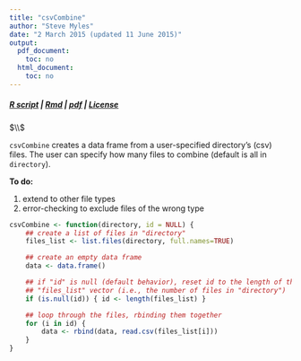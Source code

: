 ```yaml
---
title: "csvCombine"
author: "Steve Myles"
date: "2 March 2015 (updated 11 June 2015)"
output:
  pdf_document:
    toc: no
  html_document:
    toc: no
---
```

##### [R script](csvCombine.R) | [Rmd](csvCombine.Rmd) | [pdf](csvCombine.pdf) | [License](https://github.com/scumdogsteev/R-functions-and-such/blob/master/LICENSE)
$\\$

`csvCombine` creates a data frame from a user-specified directory's (csv) files. 
The user can specify how many files to combine (default is all in `directory`).

**To do:**

1. extend to other file types
2. error-checking to exclude files of the wrong type

```r
csvCombine <- function(directory, id = NULL) {
    ## create a list of files in "directory"
    files_list <- list.files(directory, full.names=TRUE)

    ## create an empty data frame
    data <- data.frame()                             

    ## if "id" is null (default behavior), reset id to the length of the
    ## "files_list" vector (i.e., the number of files in "directory")
    if (is.null(id)) { id <- length(files_list) } 

    ## loop through the files, rbinding them together 
    for (i in id) {
        data <- rbind(data, read.csv(files_list[i]))
    }
}
```